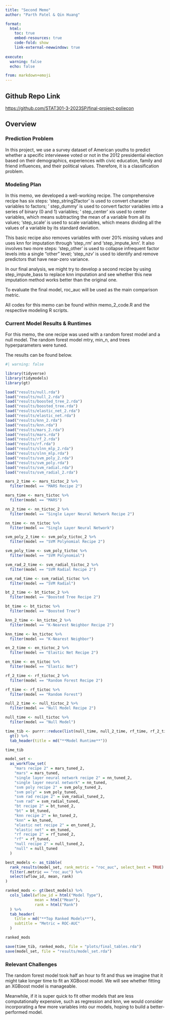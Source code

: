 ```yaml
---
title: "Second Memo"
author: "Parth Patel & Qin Huang"

format:
  html:
    toc: true
    embed-resources: true
    code-fold: show
    link-external-newwindow: true
    
execute:
  warning: false
  echo: false

from: markdown+emoji 
---
```


::: {.callout-tip icon=false}

## Github Repo Link

[https://github.com/STAT301-3-2023SP/final-project-poliecon](https://github.com/STAT301-3-2023SP/final-project-poliecon)

:::

## Overview

### Prediction Problem

In this project, we use a survey dataset of American youths to predict whether a specific interviewee voted or not in the 2012 presidential election based on their demographics, experiences with civic education, family and friend influences, and their political values. Therefore, it is a classification problem.

### Modeling Plan

In this memo, we developed a well-working recipe. The comprehensive recipe has six steps: 'step_string2factor' is used to convert character variables to factors; ' step_dummy' is used to convert factor variables into a series of binary (0 and 1) variables; ' step_center' xis used to center variables, which means subtracting the mean of a variable from all its values;  'step_scale' is used to scale variables, which means dividing all the values of a variable by its standard deviation. 

This basic recipe also removes variables with over 20% missing values and uses knn for imputation through 'step_rm' and 'step_impute_knn'. It also involves two more steps: 'step_other' is used to collapse infrequent factor levels into a single "other" level; 'step_nzv' is used to identify and remove predictors that have near-zero variance. 

In our final analysis, we might try to develop a second recipe by using step_impute_bass to replace knn imputation and see whether this new imputation method works better than the original one. 

To evaluate the final model, roc_auc will be used as the main comparison metric.

All codes for this memo can be found within memo_2_code.R and the respective modeling R scripts.

### Current Model Results & Runtimes

For this memo, the one recipe was used with a random forest model and a null model. The random forest model mtry, min_n, and trees hyperparameters were tuned.

The results can be found below.

```r
#| warning: false

library(tidyverse)
library(tidymodels)
library(gt)

load("results/null.rda")
load("results/null_2.rda")
load("results/boosted_tree_2.rda")
load("results/boosted_tree.rda")
load("results/elastic_net_2.rda")
load("results/elastic_net.rda")
load("results/knn_2.rda")
load("results/knn.rda")
load("results/mars_2.rda")
load("results/mars.rda")
load("results/rf_2.rda")
load("results/rf.rda")
load("results/slnn_mlp_2.rda")
load("results/slnn_mlp.rda")
load("results/svm_poly_2.rda")
load("results/svm_poly.rda")
load("results/svm_radial.rda")
load("results/svm_radial_2.rda")

mars_2_time <- mars_tictoc_2 %>% 
  filter(model == "MARS Recipe 2")

mars_time <- mars_tictoc %>% 
  filter(model == "MARS")

nn_2_time <- nn_tictoc_2 %>% 
  filter(model == "Single Layer Neural Network Recipe 2")

nn_time <- nn_tictoc %>% 
  filter(model == "Single Layer Neural Network")

svm_poly_2_time <- svm_poly_tictoc_2 %>% 
  filter(model == "SVM Polynomial Recipe 2")

svm_poly_time <- svm_poly_tictoc %>% 
  filter(model == "SVM Polynomial")

svm_rad_2_time <- svm_radial_tictoc_2 %>% 
  filter(model == "SVM Radial Recipe 2")

svm_rad_time <- svm_radial_tictoc %>% 
  filter(model == "SVM Radial")

bt_2_time <- bt_tictoc_2 %>% 
  filter(model == "Boosted Tree Recipe 2")

bt_time <- bt_tictoc %>% 
  filter(model == "Boosted Tree")

knn_2_time <- kn_tictoc_2 %>% 
  filter(model == "K-Nearest Neighbor Recipe 2")

knn_time <- kn_tictoc %>% 
  filter(model == "K-Nearest Neighbor")

en_2_time <- en_tictoc_2 %>% 
  filter(model == "Elastic Net Recipe 2")

en_time <- en_tictoc %>% 
  filter(model == "Elastic Net")

rf_2_time <- rf_tictoc_2 %>% 
  filter(model == "Random Forest Recipe 2")

rf_time <- rf_tictoc %>% 
  filter(model == "Random Forest")

null_2_time <- null_tictoc_2 %>% 
  filter(model == "Null Model Recipe 2")

null_time <- null_tictoc %>% 
  filter(model == "Null Model")

time_tib <- purrr::reduce(list(null_time, null_2_time, rf_time, rf_2_time, en_time, en_2_time, bt_time, bt_2_time, knn_time, knn_2_time, svm_rad_time, svm_rad_2_time, svm_poly_time, svm_poly_2_time, nn_time, nn_2_time, mars_time, mars_2_time), dplyr::full_join) %>% 
  gt() %>% 
  tab_header(title = md("**Model Runtime**"))

time_tib

model_set <- 
  as_workflow_set(
    "mars recipe 2" = mars_tuned_2,
    "mars" = mars_tuned,
    "single layer neural network recipe 2" = nn_tuned_2,
    "single layer neural network" = nn_tuned,
    "svm poly recipe 2" = svm_poly_tuned_2,
    "svm poly" = svm_poly_tuned,
    "svm rad recipe 2" = svm_radial_tuned_2,
    "svm rad" = svm_radial_tuned,
    "bt recipe 2" = bt_tuned_2,
    "bt" = bt_tuned,
    "knn recipe 2" = kn_tuned_2,
    "knn" = kn_tuned,
    "elastic net recipe 2" = en_tuned_2,
    "elastic net" = en_tuned,
    "rf recipe 2" = rf_tuned_2,
    "rf" = rf_tuned,
    "null recipe 2" = null_tuned_2,
    "null" = null_tuned
  )

best_models <- as_tibble(
  rank_results(model_set, rank_metric = "roc_auc", select_best = TRUE) %>% 
  filter(.metric == "roc_auc") %>% 
  select(wflow_id, mean, rank)
)

ranked_mods <- gt(best_models) %>% 
  cols_label(wflow_id = html("Model Type"),
             mean = html("Mean"),
             rank = html("Rank")
  ) %>% 
  tab_header(
    title = md("**Top Ranked Models**"),
    subtitle = "Metric = ROC-AUC"
  )

ranked_mods

save(time_tib, ranked_mods, file = "plots/final_tables.rda")
save(model_set, file = "results/model_set.rda")
```

### Relevant Challenges

The random forest model took half an hour to fit and thus we imagine that it might take longer time to fit an XGBoost model. We will see whether fitting an XGBoost model is manageable. 

Meanwhile, if it is super quick to fit other models that are less computationally expensive, such as regression and knn, we would consider incorporating a few more variables into our models, hoping to build a better-performed model. 